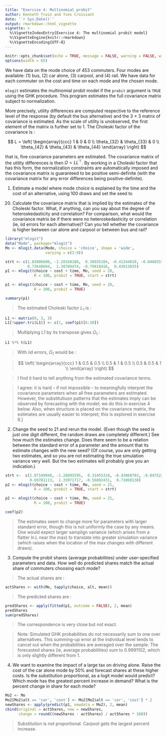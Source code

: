 ```yaml
---
title: "Exercise 4: Multinomial probit"
author: Kenneth Train and Yves Croissant
date: '`r Sys.Date()`'
output: rmarkdown::html_vignette
vignette: >
  %\VignetteIndexEntry{Exercise 4: The multinomial probit model}
  %\VignetteEngine{knitr::rmarkdown}
  %\VignetteEncoding{UTF-8}
---
```


```r
knitr::opts_chunk$set(echo = TRUE, message = FALSE, warning = FALSE, widtht = 65)
options(width = 65)
```

We have data on the mode choice of 453 commuters. Four modes are
available: (1) bus, (2) car alone, (3) carpool, and (4) rail. We have
data for each commuter on the cost and time on each mode and the
chosen mode.

`mlogit` estimates the multinomial probit model if the `probit`
argument is `TRUE` using the GHK procedure.  This program estimates
the full covariance matrix subject to normalization.

More precisely, utility differences are computed respective to the
reference level of the response (by default the bus alternative) and
the 3 $\times$ 3 matrix of covariance is estimated. As the scale of
utility is unobserved, the first element of the matrix is further set
to 1. The Choleski factor of the covariance is :

$$
L = 
\left(
\begin{array}{ccc}
  1 & 0 & 0 \\
  \theta_{32} & \theta_{33} & 0 \\
  \theta_{42} & \theta_{43} & \theta_{44}
\end{array}
\right)
$$

that is, five covariance parameters are estimated. The covariance
matrix of the utility differences is then $\Omega = L L^{\top}$. By
working in a Choleski factor that has this form, the normalization
constraints are automatically imposed and the covariance matrix is
guaranteed to be positive semi-definite (with the covariance matrix
for any error differences being positive-definite).

@. Estimate a model where mode choice is explained by the time and the
cost of an alternative, using 100 draws and set the seed to
20. Calculate the covariance matrix that is implied by the estimates
of the Choleski factor. What, if anything, can you say about the
degree of heteroskedasticity and correlation?  For comparison, what
would the covariance matrix be if there were no heteroskedasticity or
correlation (ie, iid errors for each alternative)? Can you tell
whether the covariance is higher between car alone and carpool or
between bus and rail?

```r
library("mlogit")
data("Mode", package="mlogit")
Mo <- mlogit.data(Mode, choice = 'choice', shape = 'wide', 
                  varying = c(2:9))
```   

```r
strt <- c(1.83086600, -1.28168186,  0.30935104, -0.41344010, -0.04665517,  1, 0.25997237,
          0.73648694,  1.30789474, -0.79818416,  0.43013035)
p1 <- mlogit(choice ~ cost + time, Mo, seed = 20, 
             R = 100, probit = TRUE, start = strt)
```   

```r
p1 <- mlogit(choice ~ cost + time, Mo, seed = 20, 
             R = 100, probit = TRUE)
```   

```r
summary(p1)
``` 
> The estimated Choleski factor $L_1$ is :

```r
L1 <- matrix(0, 3, 3)
L1[!upper.tri(L1)] <- c(1, coef(p1)[6:10])
``` 

> Multiplying L1 by its transpose gives $\Omega_1$  :

```r
L1 %*% t(L1)
``` 

> With iid errors, $\Omega_1$ would be :

> $$
> \left(
> \begin{array}{ccc}
>   1 & 0.5 & 0.5 \\
>   0.5 & 1 & 0.5 \\
>   0.5 & 0.5 & 1 \\
> \end{array}
> \right)
> $$

> I find it hard to tell anything from the estimated covariance terms. 


> I agree: it is hard -- if not impossible -- to
>  meaningfully interpret the covariance parameters when all free
>  parameters are estimated. However, the substitutiuon patterns that the
>  estimates imply can be observed by forecasting with the model; we do
>  this in exercise 4 below. Also, when structure is placed on the
>  covariance matrix, the estimates are usually easier to interpret; this
>  is explored in exercise 6.]

@. Change the seed to 21 and rerun the model. (Even though the seed is
just one digit different, the random draws are completely different.)
See how much the estimates change. Does there seem to be a relation
between the standard error of a parameter and the amount that its
estimate changes with the new seed? (Of course, you are only getting
two estimates, and so you are not estimating the true simulation
variance very well. But the two estimates will probably give you an
indication.)

```r
strt <-  c(1.87149948, -1.28893595,  0.31455318, -0.43068703, -0.04752315,  1, 0.22888163,
           0.69781113,  1.33071717, -0.56802431,  0.71060138)
p2 <- mlogit(choice ~ cost + time, Mo, seed = 21, 
             R = 100, probit = TRUE, start = strt)
```   
  
```r
p2 <- mlogit(choice ~ cost + time, Mo, seed = 21, 
             R = 100, probit = TRUE)
```   

```r
coef(p2)
``` 

> The estimates seem to change more for parameters with larger standard
> error, though this is not uniformly the case by any means. One would
> expect larger samplign variance (which arises from a flatter $\ln L$
> near the max) to translate into greater simulation variance (which
> raises when the location of the max changes with different draws).

@. Compute the probit shares (average probabilities) under
user-specified parameters and data. How well do predicted shares match
the actual share of commuters choosing each mode?

> The actual shares are : 

```r
actShares <- with(Mo, tapply(choice, alt, mean))
``` 

> The predicted shares are : 

```r
predShares <- apply(fitted(p1, outcome = FALSE), 2, mean)
predShares
sum(predShares)
``` 

> The correspondence is very close but not exact. 

> Note: Simulated GHK probabilities do not necessarily sum to
> one over alternatives. This summing-up error at the individual level
> tends to cancel out when the probabilities are averaged over the
> sample. The forecasted shares (ie, average probabilities) sum to
> 0.9991102, which is only slightly different from 1.

@. We want to examine the impact of a large tax on driving
alone. Raise the cost of the car alone mode by 50\% and forecast
shares at these higher costs. Is the substitution proportional, as a
logit model would predict? Which mode has the greatest percent
increase in demand? What is the percent change in share for each mode?

```r
Mo2 <- Mo
Mo2[Mo2$alt == 'car', 'cost'] <- Mo2[Mo2$alt == 'car', 'cost'] * 2
newShares <- apply(predict(p1, newdata = Mo2), 2, mean)
cbind(original = actShares, new = newShares, 
      change = round((newShares - actShares) / actShares * 100))
``` 

> Substitution is not proportional. Carpool gets the largest percent
> increase.

 <!-- 6. Now, lets go back to estimation. As stated above, probit.txt -->
 <!-- estimates the entire set of identified covariance parameters. Often -->
 <!-- when running probit models you will want to impose some structure on -->
 <!-- the covariance matrix instead of estimating all identifiable -->
 <!-- parameters. You might want to do this because there are too many -->
 <!-- covariance parameters to estimate meaningfully. For example, with 8 -->
 <!-- alternatives, there are 28 identified covariance parameters. In our -->
 <!-- model with only 4 alternatives, some of the covariance parameters are -->
 <!-- insignificant. Even if the number of parameters is not an issue, you -->
 <!-- might have some reason to believe that a particular structure is -->
 <!-- appropriate. For example, with panel data, the covariance matrix of -->
 <!-- unobserved utility over time might have an AR1 structure.  We want to -->
 <!-- be able to revise the estimation program to allow for various -->
 <!-- structures imposed on the covariance matrix. -->

 <!-- Suppose that you are primarily interested in the carpool mode. You -->
 <!-- suspect that you might not be capturing many of the relevant issues -->
 <!-- for carpooling such that the unincluded factors would have a -->
 <!-- relatively large variance. You also expect a correlation between some -->
 <!-- of the unobserved factors for carpool and those for car alone. You are -->
 <!-- not so concerned about the transit modes and are willing to assume -->
 <!-- that their unobserved factors are iid. You specify a covariance matrix -->
 <!-- with the following structure: -->

 <!-- 1	r	0	0 -->
 <!-- r	m	0	0 -->
 <!-- 0	0	1	0 -->
 <!-- 0	0	0	1  -->

 <!-- That is, you want to estimate the variance of carpool utility -->
 <!-- (relative to the variance for the other modes) and the covariance of -->
 <!-- carpool with car alone, under the maintained assumption that the -->
 <!-- transit modes have the same variance as car alone and are -->
 <!-- independent. You want to revise probit.txt to allow you to estimate -->
 <!-- this model. -->

 <!-- First, derive the covariance matrix for the error differences, where -->
 <!-- the differences are against the first alternative. (This will be a 4x4 -->
 <!-- matrix with zeros in the top row and the left-most column. You want to -->
 <!-- determine the 3x3 submatrix in terms of m and r.) -->

 <!-- Second, normalize the model for scale by dividing matrix by the <2,2> -->
 <!-- element, such that the <2,2> element becomes 1. (The <2,2> element of -->
 <!-- the 4x4 matrix is the top-left element of the 3x3 submatrix.) When the -->
 <!-- matrix is expressed in this form, you will see that natural parameters -->
 <!-- are s=m-2r and r. -->

 <!-- Then, revise probit.txt to estimate s and r along with the variable -->
 <!-- coefficients. Note that when the matrix omega is created in the ll -->
 <!-- proc, the 3x3 submatrix (also called omega) is created first and the -->
 <!-- the row and column of zeros are added at the top and left with the -->
 <!-- commands: omega=k3 | omega; omega=k4~omega; So, create the 3x3 matrix -->
 <!-- first and then just re-use these two commands to make it 4x4. -->

 <!-- To save time when you run the model, set the starting values to the -->
 <!-- estimated coefficients from pout.txt and 2 for s and .3 for m. You can -->
 <!-- cut and paste these starting values: -->

 <!-- b={-.3252, -.3950, -2.2592, -1.4636, -1.2500}; -->
 <!-- k={ 2, .3 };              ```Covariance parameters s and r``` -->
 <!-- b=b|k; -->

 <!-- Just so we can all compare results, use seed2=246 and NREP=100, like -->
 <!-- in probit.txt. -->

 <!-- Based on the estimation results: (i) How large is the variance of the -->
 <!-- unobserved factors relating to carpool, relative to the variances for -->
 <!-- the other modes? (ii) What is the correlation between the unobserved -->
 <!-- utility of carpool and car alone? -->

 <!-- \begin{answer} -->

 <!--   See pout6.txt for the coding. The estimates of s and r are s = 2.18 -->
 <!--   and r = 0.896. So the estimate of m is calculated as: s=m-2r, -->
 <!--   2.18=m-2*0.896, m=2.18+2*0.896=3.97. -->

 <!--   Based on the estimation results: (i) How large is the variance of -->
 <!--   the unobserved factors relating to carpool, relative to the -->
 <!--   variances for the other modes? -->

 <!--   The variance for carpool is about 4 times greater than that for the -->
 <!--   other modes. A higher variance for carpool is to be expected since -->
 <!--   there are important aspects of carpooling (eg. coordinating -->
 <!--   schedules) that are not included in the model. -->

 <!--   (ii) What is the correlation between the unobserved utility of -->
 <!--   carpool and car alone? -->

 <!--   Estimated correlation = r / sqrt(1*m) = .896/sqrt(3.97) = 0.45. -->

 <!-- \end{answer} -->

